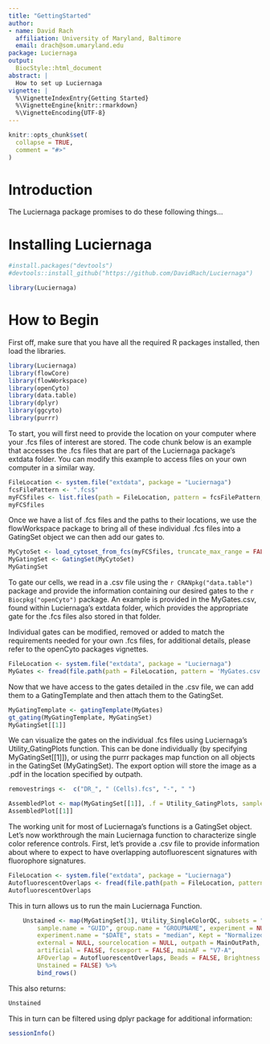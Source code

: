```yaml
---
title: "GettingStarted"
author:
- name: David Rach
  affiliation: University of Maryland, Baltimore
  email: drach@som.umaryland.edu
package: Luciernaga
output:
  BiocStyle::html_document
abstract: |
  How to set up Luciernaga
vignette: |
  %\VignetteIndexEntry{Getting Started}
  %\VignetteEngine{knitr::rmarkdown}
  %\VignetteEncoding{UTF-8}
---
```


```r
knitr::opts_chunk$set(
  collapse = TRUE,
  comment = "#>"
)
```

# Introduction

The Luciernaga package promises to do these following things...

# Installing Luciernaga

```r
#install.packages("devtools")
#devtools::install_github("https://github.com/DavidRach/Luciernaga")

library(Luciernaga)
```


# How to Begin


First off, make sure that you have all the required R packages installed, then
load the libraries. 

```r
library(Luciernaga)
library(flowCore)
library(flowWorkspace)
library(openCyto)
library(data.table)
library(dplyr)
library(ggcyto)
library(purrr)
```

To start, you will first need to provide the location on your computer where
your .fcs files of interest are stored. The code chunk below is an example that
accesses the .fcs files that are part of the Luciernaga package's extdata folder.
You can modify this example to access files on your own computer in a similar
way.  

```r
FileLocation <- system.file("extdata", package = "Luciernaga")
fcsFilePattern <- ".fcs$"
myFCSfiles <- list.files(path = FileLocation, pattern = fcsFilePattern, full.names = TRUE, recursive = TRUE)
myFCSfiles
```

Once we have a list of .fcs files and the paths to their locations, we use the
flowWorkspace package to bring all of these individual .fcs files into a
GatingSet object we can then add our gates to.  

```r
MyCytoSet <- load_cytoset_from_fcs(myFCSfiles, truncate_max_range = FALSE, transform = FALSE)
MyGatingSet <- GatingSet(MyCytoSet)
MyGatingSet
```

To gate our cells, we read in a .csv file using the `r CRANpkg("data.table")`
package and provide the information containing our desired gates to the 
`r Biocpkg("openCyto")` package. An example is provided in the MyGates.csv,
found within Luciernaga's extdata folder, which provides the appropriate gate
for the .fcs files also stored in that folder.

Individual gates can be modified, removed or added to match the requirements
needed for your own .fcs files, for additional details, please refer to the
openCyto packages vignettes. 

```r
FileLocation <- system.file("extdata", package = "Luciernaga")
MyGates <- fread(file.path(path = FileLocation, pattern = 'MyGates.csv'))
```

Now that we have access to the gates detailed in the .csv file, we can add them
to a GatingTemplate and then attach them to the GatingSet. 

```r
MyGatingTemplate <- gatingTemplate(MyGates)
gt_gating(MyGatingTemplate, MyGatingSet)
MyGatingSet[[1]]
```

We can visualize the gates on the individual .fcs files using Luciernaga's
Utility_GatingPlots function. This can be done individually (by specifying
MyGatingSet[[1]]), or using the purrr packages map function on all objects in the
GatingSet (MyGatingSet). The export option will store the image as a .pdf in the
location specified by outpath. 

```r
removestrings <-  c("DR_", " (Cells).fcs", "-", " ")

AssembledPlot <- map(MyGatingSet[[1]], .f = Utility_GatingPlots, sample.name = "GUID", removestrings = removestrings, experiment = "Test", experiment.name = NULL, condition = "Test", condition.name = NULL, subset = "root", bins = 270, clearance = 0.2, gtFile = MyGates, outpath = NULL, export = FALSE)
AssembledPlot[[1]]
```

The working unit for most of Luciernaga's functions is a GatingSet object. Let's
now workthrough the main Luciernaga function to characterize single color
reference controls. First, let's provide a .csv file to provide information about
where to expect to have overlapping autofluorescent signatures with fluorophore
signatures. 

```r
FileLocation <- system.file("extdata", package = "Luciernaga")
AutofluorescentOverlaps <- fread(file.path(path = FileLocation, pattern = "AutofluorescentOverlaps.csv"))
AutofluorescentOverlaps
```

This in turn allows us to run the main Luciernaga Function. 

```r
    Unstained <- map(MyGatingSet[3], Utility_SingleColorQC, subsets = "lymphocytes",
        sample.name = "GUID", group.name = "GROUPNAME", experiment = NULL,
        experiment.name = "$DATE", stats = "median", Kept = "Normalized",
        external = NULL, sourcelocation = NULL, outpath = MainOutPath,
        artificial = FALSE, fcsexport = FALSE, mainAF = "V7-A",
        AFOverlap = AutofluorescentOverlaps, Beads = FALSE, Brightness = TRUE, 
        Unstained = FALSE) %>%
        bind_rows()
```
This also returns:

```r
Unstained
```

This in turn can be filtered using dplyr package for additional information:

```r
sessionInfo()
```
